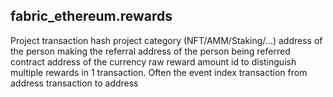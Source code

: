 ## fabric_ethereum.rewards 


<ParamField path="project">
Project
</ParamField>
<ParamField path="tx_hash">
transaction hash
</ParamField>
<ParamField path="category">
project category (NFT/AMM/Staking/...)
</ParamField>
<ParamField path="referrer_address">
address of the person making the referral
</ParamField>
<ParamField path="referee_address">
address of the person being referred
</ParamField>
<ParamField path="currency_contract">
contract address of the currency
</ParamField>
<ParamField path="reward_amount_raw">
raw reward amount
</ParamField>
<ParamField path="sub_tx_id">
id to distinguish multiple rewards in 1 transaction. Often the event index
</ParamField>
<ParamField path="tx_from">
transaction from address
</ParamField>
<ParamField path="tx_to">
transaction to address
</ParamField>
